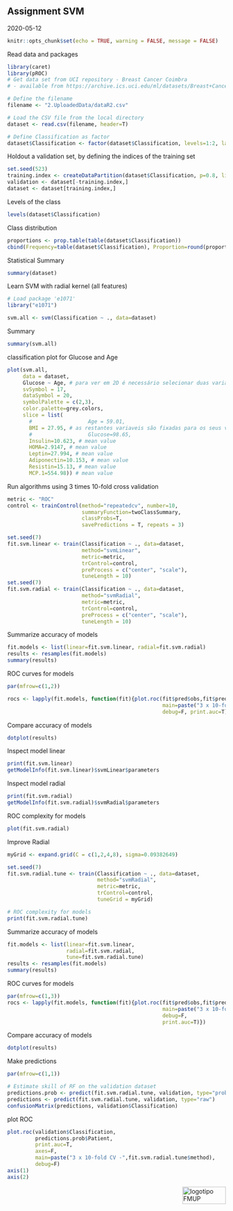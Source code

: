 ## Assignment SVM

2020-05-12

```r
knitr::opts_chunk$set(echo = TRUE, warning = FALSE, message = FALSE)
```

Read data and packages
```r
library(caret)
library(pROC)
# Get data set from UCI repository - Breast Cancer Coimbra
# - available from https://archive.ics.uci.edu/ml/datasets/Breast+Cancer+Coimbra

# Define the filename
filename <- "2.UploadedData/dataR2.csv"

# Load the CSV file from the local directory
dataset <- read.csv(filename, header=T)

# Define Classification as factor
dataset$Classification <- factor(dataset$Classification, levels=1:2, labels=c("Control", "Patient"))
```

Holdout a validation set, by defining the indices of the training set
```r
set.seed(523)
training.index <- createDataPartition(dataset$Classification, p=0.8, list=FALSE)
validation <- dataset[-training.index,]
dataset <- dataset[training.index,]
```

Levels of the class
```r
levels(dataset$Classification)
```

Class distribution
```r
proportions <- prop.table(table(dataset$Classification))
cbind(Frequency=table(dataset$Classification), Proportion=round(proportions*100,2))
```

Statistical Summary
```r
summary(dataset)
```

Learn SVM with radial kernel (all features)
```r
# Load package 'e1071'
library("e1071")

svm.all <- svm(Classification ~ ., data=dataset)
```

Summary
```r
summary(svm.all)
```

classification plot for Glucose and Age
```r
plot(svm.all, 
     data = dataset,
     Glucose ~ Age, # para ver em 2D é necessário selecionar duas variaveis
     svSymbol = 17, 
     dataSymbol = 20, 
     symbolPalette = c(2,3),
     color.palette=grey.colors,
     slice = list(
       #                  Age = 59.01,
       BMI = 27.95, # as restantes variaveis são fixadas para os seus valores médios
       #                  Glucose=98.65,
       Insulin=10.623, # mean value
       HOMA=2.9147, # mean value
       Leptin=27.994, # mean value
       Adiponectin=10.153, # mean value
       Resistin=15.13, # mean value
       MCP.1=554.98)) # mean value
```

Run algorithms using 3 times 10-fold cross validation
```r
metric <- "ROC"
control <- trainControl(method="repeatedcv", number=10,
                        summaryFunction=twoClassSummary, 
                        classProbs=T,
                        savePredictions = T, repeats = 3)

set.seed(7)
fit.svm.linear <- train(Classification ~ ., data=dataset, 
                        method="svmLinear", 
                        metric=metric, 
                        trControl=control, 
                        preProcess = c("center", "scale"), 
                        tuneLength = 10)
set.seed(7)
fit.svm.radial <- train(Classification ~ ., data=dataset, 
                        method="svmRadial", 
                        metric=metric, 
                        trControl=control, 
                        preProcess = c("center", "scale"), 
                        tuneLength = 10)

```

Summarize accuracy of models
```r
fit.models <- list(linear=fit.svm.linear, radial=fit.svm.radial)
results <- resamples(fit.models)
summary(results)
```

ROC curves for models
```r
par(mfrow=c(1,2))

rocs <- lapply(fit.models, function(fit){plot.roc(fit$pred$obs,fit$pred$Patient,
                                                  main=paste("3 x 10-fold CV -",fit$method), 
                                                  debug=F, print.auc=T)})
```

Compare accuracy of models
```r
dotplot(results)
```

Inspect model linear
```r
print(fit.svm.linear)
getModelInfo(fit.svm.linear)$svmLinear$parameters
```

Inspect model radial
```r
print(fit.svm.radial)
getModelInfo(fit.svm.radial)$svmRadial$parameters
```

ROC complexity for models
```r
plot(fit.svm.radial)
```

Improve Radial
```r
myGrid <- expand.grid(C = c(1,2,4,8), sigma=0.09382649)

set.seed(7)
fit.svm.radial.tune <- train(Classification ~ ., data=dataset, 
                             method="svmRadial", 
                             metric=metric, 
                             trControl=control,
                             tuneGrid = myGrid)

# ROC complexity for models
print(fit.svm.radial.tune)
```


Summarize accuracy of models
```r
fit.models <- list(linear=fit.svm.linear, 
                   radial=fit.svm.radial, 
                   tune=fit.svm.radial.tune)
results <- resamples(fit.models)
summary(results)
```

ROC curves for models
```r
par(mfrow=c(1,3))
rocs <- lapply(fit.models, function(fit){plot.roc(fit$pred$obs,fit$pred$Patient,
                                                  main=paste("3 x 10-fold CV -",fit$method), 
                                                  debug=F, 
                                                  print.auc=T)})
```

Compare accuracy of models
```r
dotplot(results)
```

Make predictions
```r
par(mfrow=c(1,1))

# Estimate skill of RF on the validation dataset
predictions.prob <- predict(fit.svm.radial.tune, validation, type="prob")
predictions <- predict(fit.svm.radial.tune, validation, type="raw")
confusionMatrix(predictions, validation$Classification)
```

plot ROC
```r
plot.roc(validation$Classification, 
         predictions.prob$Patient, 
         print.auc=T, 
         axes=F, 
         main=paste("3 x 10-fold CV -",fit.svm.radial.tune$method), 
         debug=F)
axis(1)
axis(2)
```

<img src="images/logoFMUP.png" alt="logotipo FMUP" style="width:100px;height:40px;" align="right">